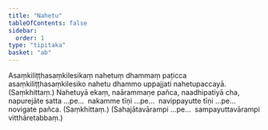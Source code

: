 ```yaml
---
title: "Nahetu"
tableOfContents: false
sidebar:
  order: 1
type: "tipitaka"
basket: "ab"
---
```



<DynamicBreadcrumb />

<Division number="74">

<Paragraph number="240">
Asaṃkiliṭṭhasaṃkilesikaṃ nahetuṃ dhammaṃ paṭicca asaṃkiliṭṭhasaṃkilesiko nahetu dhammo uppajjati nahetupaccayā. (Saṃkhittaṃ.)
</Paragraph>

<Paragraph number="241">
Nahetuyā ekaṃ, naārammaṇe pañca, naadhipatiyā cha, napurejāte satta …pe…  nakamme tīṇi …pe…  navippayutte tīṇi …pe…  novigate pañca. (Saṃkhittaṃ.)
</Paragraph>

<Paragraph number="242">
(Sahajātavārampi …pe…  sampayuttavārampi vitthāretabbaṃ.)
</Paragraph>
</Division>